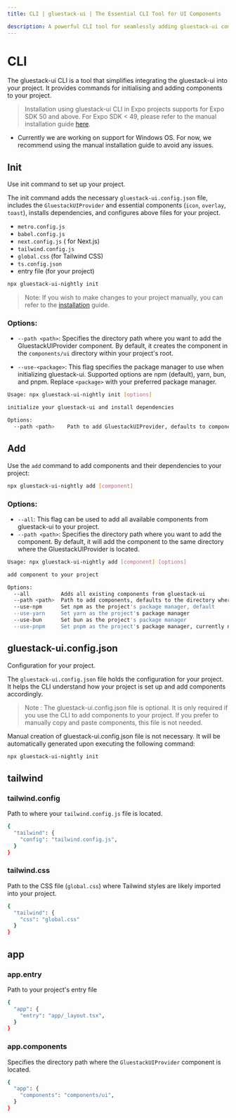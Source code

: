 ```yaml
---
title: CLI | gluestack-ui | The Essential CLI Tool for UI Components

description: A powerful CLI tool for seamlessly adding gluestack-ui components to your React Native projects. Simplify your workflow with an intuitive CLI UI for fast development..
---
```


# CLI

The gluestack-ui CLI is a tool that simplifies integrating the gluestack-ui into your project. It provides commands for initialising and adding components to your project.

>  Installation using gluestack-ui CLI in Expo projects supports for Expo SDK 50 and above. For Expo SDK < 49, please refer to the manual installation guide [here](https://gluestack.io/ui/docs/home/getting-started/installation).

- Currently we are working on support for Windows OS. For now, we recommend using the manual installation guide to avoid any issues.

## Init

Use init command to set up your project.

The init command adds the necessary `gluestack-ui.config.json` file, includes the `GluestackUIProvider` and essential components (`icon`, `overlay`, `toast`), installs dependencies, and configures above files for your project.

- `metro.config.js`
- `babel.config.js`
- `next.config.js` ( for Next.js)
- `tailwind.config.js`
- `global.css` (for Tailwind CSS)
- `ts.config.json`
- entry file (for your project)

```bash
npx gluestack-ui-nightly init
```

> Note: If you wish to make changes to your project manually, you can refer to the [installation](/ui/docs/home/getting-started/installation) guide.

### Options:

- `--path <path>`: Specifies the directory path where you want to add the GluestackUIProvider component. By default, it creates the component in the `components/ui` directory within your project's root.

- `--use-<package>`: This flag specifies the package manager to use when initializing gluestack-ui. Supported options are npm (default), yarn, bun, and pnpm. Replace `<package>` with your preferred package manager.

```bash
Usage: npx gluestack-ui-nightly init [options]

initialize your gluestack-ui and install dependencies

Options:
  --path <path>    Path to add GluestackUIProvider, defaults to components/ui in the current directory.
```

## Add

Use the `add` command to add components and their dependencies to your project:

```bash
npx gluestack-ui-nightly add [component]
```

### Options:

- `--all`: This flag can be used to add all available components from gluestack-ui to your project.
- `--path <path>`: Specifies the directory path where you want to add the component. By default, it will add the component to the same directory where the GluestackUIProvider is located.

```bash
Usage: npx gluestack-ui-nightly add [component] [options]

add component to your project

Options:
  --all          Adds all existing components from gluestack-ui
  --path <path>  Path to add components, defaults to the directory where GluestackUIProvider is located.
  --use-npm      Set npm as the project's package manager, default
  --use-yarn     Set yarn as the project's package manager
  --use-bun      Set bun as the project's package manager
  --use-pnpm     Set pnpm as the project's package manager, currently not supported in react-native-cli projects
```

## gluestack-ui.config.json

Configuration for your project.

The `gluestack-ui.config.json` file holds the configuration for your project. It helps the CLI understand how your project is set up and add components accordingly.

> Note : The gluestack-ui.config.json file is optional. It is only required if you use the CLI to add components to your project. If you prefer to manually copy and paste components, this file is not needed.

Manual creation of gluestack-ui.config.json file is not necessary. It will be automatically generated upon executing the following command:

```bash
npx gluestack-ui-nightly init
```

## tailwind

### tailwind.config

Path to where your `tailwind.config.js` file is located.

```bash
{
  "tailwind": {
    "config": "tailwind.config.js",
  }
}
```

### tailwind.css

Path to the CSS file (`global.css`) where Tailwind styles are likely imported into your project.

```bash
{
  "tailwind": {
    "css": "global.css"
  }
}
```

## app

### app.entry

Path to your project's entry file

```bash
{
  "app": {
    "entry": "app/_layout.tsx",
  }
}
```

### app.components

Specifies the directory path where the `GluestackUIProvider` component is located.

```bash
{
  "app": {
    "components": "components/ui",
  }
}
```
